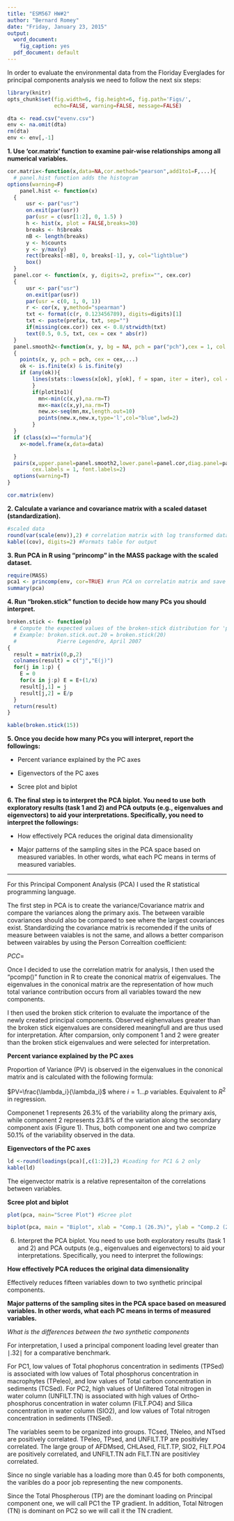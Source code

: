 ```yaml
---
title: "ESM567 HW#2"
author: "Bernard Romey"
date: "Friday, January 23, 2015"
output:
  word_document:
    fig_caption: yes
  pdf_document: default
---
```


In order to evaluate the environmental data from the Floriday Everglades for principal components analysis we need to follow the next six steps:

```r
library(knitr)
opts_chunk$set(fig.width=6, fig.height=6, fig.path='Figs/',
               echo=FALSE, warning=FALSE, message=FALSE)
```

```r
dta <- read.csv("evenv.csv")
env <- na.omit(dta)
rm(dta)
env <- env[,-1]
```

**1.  Use ‘cor.matrix’ function to examine pair-wise relationships among all numerical variables.**

```r
cor.matrix<-function(x,data=NA,cor.method="pearson",add1to1=F,...){
  # panel.hist function adds the histogram
options(warning=F)
    panel.hist <- function(x)
  {
      usr <- par("usr")
      on.exit(par(usr))
      par(usr = c(usr[1:2], 0, 1.5) )
      h <- hist(x, plot = FALSE,breaks=30)
      breaks <- h$breaks
      nB <- length(breaks)
      y <- h$counts
      y <- y/max(y)
      rect(breaks[-nB], 0, breaks[-1], y, col="lightblue")
      box()
  }
  panel.cor <- function(x, y, digits=2, prefix="", cex.cor)
  {
      usr <- par("usr")
      on.exit(par(usr))
      par(usr = c(0, 1, 0, 1))
      r <- cor(x, y,method="spearman")
      txt <- format(c(r, 0.123456789), digits=digits)[1]
      txt <- paste(prefix, txt, sep="")
      if(missing(cex.cor)) cex <- 0.8/strwidth(txt)
      text(0.5, 0.5, txt, cex = cex * abs(r))
  }
  panel.smooth2<-function(x, y, bg = NA, pch = par("pch"),cex = 1, col.smooth = "red", span = 2/3,iter = 3,plot1to1=add1to1)
  {
    points(x, y, pch = pch, cex = cex,...)
    ok <- is.finite(x) & is.finite(y)
    if (any(ok)){
        lines(stats::lowess(x[ok], y[ok], f = span, iter = iter), col = col.smooth)
        }
        if(plot1to1){
          mn<-min(c(x,y),na.rm=T)
          mx<-max(c(x,y),na.rm=T)
          new.x<-seq(mn,mx,length.out=10)
          points(new.x,new.x,type='l',col="blue",lwd=2)
        }
  }
  if (class(x)=="formula"){
    x<-model.frame(x,data=data)

  }
  pairs(x,upper.panel=panel.smooth2,lower.panel=panel.cor,diag.panel=panel.hist,
        cex.labels = 1, font.labels=2)
  options(warning=T)
}
```

```r
cor.matrix(env) 
```

**2.	Calculate a variance and covariance matrix with a scaled dataset (standardization).**

```r
#scaled data
round(var(scale(env)),2) # correlation matrix with log transformed data
kable((cov), digits=2) #Formats table for output
```

**3.	Run PCA in R using “princomp” in the MASS package with the scaled dataset.**

```r
require(MASS)
pca1 <- princomp(env, cor=TRUE) #run PCA on correlatin matrix and save all outputs in 'pca1'
summary(pca)
```

**4.	Run “broken.stick” function to decide how many PCs you should interpret.**

```r
broken.stick <- function(p)
  # Compute the expected values of the broken-stick distribution for 'p' pieces.
  # Example: broken.stick.out.20 = broken.stick(20)
  #             Pierre Legendre, April 2007
{
  result = matrix(0,p,2)
  colnames(result) = c("j","E(j)")
  for(j in 1:p) {
    E = 0
    for(x in j:p) E = E+(1/x)
    result[j,1] = j
    result[j,2] = E/p
  }
  return(result)
}
```

```r
kable(broken.stick(15))
```

**5.	Once you decide how many PCs you will interpret, report the followings:**

* Percent variance explained by the PC axes

* Eigenvectors of the PC axes

* Scree plot and biplot

**6.  The final step is to interpret the PCA biplot.  You need to use both exploratory results (task 1 and 2) and PCA outputs (e.g., eigenvalues and eigenvectors) to aid your interpretations.  Specifically, you need to interpret the followings:**

* How effectively PCA reduces the original data dimensionality

* Major patterns of the sampling sites in the PCA space based on measured variables.  In other words, what each PC means in terms of measured variables.

------------
For this Principal Component Analysis (PCA) I used the R statistical programming language.

The first step in PCA is to create the variance/Covariance matrix and compare the variances along the primary axis.  The between varaible covariances should also be compared to see where the largest covariances exist.  Standardizing the covariance matrix is recomended if the units of measure between vaiables is not the same, and allows a better comparison between vairables by using the Person Correaltion coefficient:

$PCC=$

Once I decided to use the correlation matrix for analysis, I then used the "pcomp()" function in R to create the cononical matrix of eigenvalues.  The eigenvalues in the cononical matrix are the representation of how much total variance contribution occurs from all variables toward the new components.  


I then used the broken stick criterion to evaluate the importance of the newly created principal components.  Observed eighenvalues greater than the broken stick eigenvalues are considered meaningfull and are thus used for interpretation.  After comparsion, only component 1 and 2 were greater than the broken stick eigenvalues and were selected for interpretation.

**Percent variance explained by the PC axes**

Proportion of Variance (PV) is observed in the eigenvalues in the cononical matrix and is calculated with the following formula:

$PV=\frac{\lambda_i}{\lambda_i}$ where $i=1...p$ variables.  Equivalent to $R^2$ in regression.

Componenet 1 represents 26.3% of the variability along the primary axis,  while  component 2 represents 23.8% of the variation along the secondary component axis (Figure 1).  Thus, both component one and two comprize 50.1% of the variability observed in the data.

**Eigenvectors of the PC axes**

```r
ld <-round(loadings(pca)[,c(1:2)],2) #Loading for PC1 & 2 only
kable(ld)
```

The eigenvector matrix is a relative representaiton of the correlations between variables.

**Scree plot and biplot**
  
```r
plot(pca, main="Scree Plot") #Scree plot
```


```r
biplot(pca, main = "Biplot", xlab = "Comp.1 (26.3%)", ylab = "Comp.2 (23.8%)")
```

6.	Interpret the PCA biplot.  You need to use both exploratory results (task 1 and 2) and PCA outputs (e.g., eigenvalues and eigenvectors) to aid your interpretations.  Specifically, you need to interpret the followings:

**How effectively PCA reduces the original data dimensionality**
  
Effectively reduces fifteen variables down to two synthetic principal components. 

**Major patterns of the sampling sites in the PCA space based on measured variables.  In other words, what each PC means in terms of measured variables.**

*What is the differences between the two synthetic components*

For interpretation, I used a principal component loading level greater than $\mid{.32}\mid$ for a comparative benchmark.

For PC1, low values of Total phophorus concentration in sediments (TPSed) is associated with low values of Total phosphorus concentration in macrophytes (TPeleo), and low values of Total carbon concentration in sediments  (TCSed).  For PC2, high values of Unfiltered Total nitrogen in water column (UNFILT.TN) is associated with high values of Ortho-phosphorus concentration in water column (FILT.PO4) and Silica concentration in water column (SIO2), and low values of Total nitrogen concentration in sediments (TNSed).

The variables seem to be organized into groups.  TCsed, TNeleo, and NTsed are positively correlated.  TPeleo, TPsed, and UNFILT.TP are positivley correlated.  The large group of AFDMsed, CHLAsed, FILT.TP, SIO2, FILT.PO4 are positively correlated, and UNFILT.TN adn FILT.TN are positivley correlated.

Since no single variable has a loading more than 0.45 for both components, the varibles do a poor job representing the new components.

Since the Total Phospherous (TP) are the dominant loading on Principal component one, we will call PC1 the TP gradient.  In addition, Total Nitrogen (TN) is dominant on PC2 so we will call it the TN cradient.
